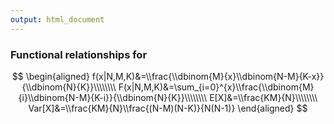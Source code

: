 ```yaml
---
output: html_document
---
```


<h3>Functional relationships for <script type="math/tex">\;\;X \sim H(N,M,K),  \;x=0,1,2,...,K\\ M-(N-K)\leq\;x\leq\;M;\;N,M,K \geq\;0</script>
</h3>
$$
\begin{aligned}
f(x|N,M,K)&=\\frac{\\dbinom{M}{x}\\dbinom{N-M}{K-x}}{\\dbinom{N}{K}}\\\\\\\\
F(x|N,M,K)&=\sum_{i=0}^{x}\\frac{\\dbinom{M}{i}\\dbinom{N-M}{K-i}}{\\dbinom{N}{K}}\\\\\\\\
E[X]&=\\frac{KM}{N}\\\\\\\\
Var[X]&=\\frac{KM}{N}\\frac{(N-M)(N-K)}{N(N-1)}
\end{aligned}
$$
